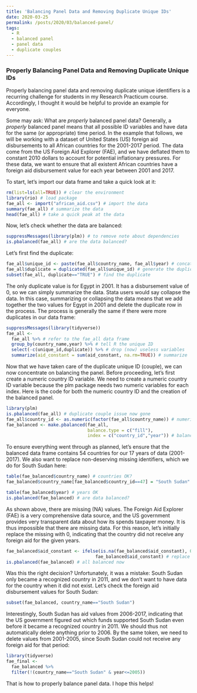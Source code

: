 ---
title: 'Balancing Panel Data and Removing Duplicate Unique IDs'
date: 2020-03-25
permalink: /posts/2020/03/balanced-panel/
tags:
  - R
  - balanced panel
  - panel data
  - duplicate couples
---

### Properly Balancing Panel Data and Removing Duplicate Unique IDs

Properly balancing panel data and removing duplicate unique identifiers is a recurring challenge for students in my Research Practicum course. Accordingly, I thought it would be helpful to provide an example for everyone.

Some may ask: What are *properly* balanced panel data? Generally, a *properly* balanced panel means that all possible ID variables and have data for the same (or appropriate) time period. In the example that follows, we will be working with a dataset of United States (US) foreign aid disbursements to all African countries for the 2001-2017 period. The data come from the US Foreign Aid Explorer (FAE), and we have deflated them to constant 2010 dollars to account for potential inflationary pressures. For these data, we want to ensure that all existent African countries have a foreign aid disbursement value for each year between 2001 and 2017. 

To start, let's import our data frame and take a quick look at it:
```{r}
rm(list=ls(all=TRUE)) # clear the environment
library(rio) # load package
fae_all <- import("african_aid.csv") # import the data
summary(fae_all) # summarize the data
head(fae_all) # take a quick peak at the data
```

Now, let's check whether the data are balanced:
```{r}
suppressMessages(library(plm)) # to remove note about dependencies
is.pbalanced(fae_all) # are the data balanced?
```

Let's first find the duplicate:
```{r}
fae_all$unique_id <- paste(fae_all$country_name, fae_all$year) # concatenate
fae_all$duplicate = duplicated(fae_all$unique_id) # generate the duplicate variable
subset(fae_all, duplicate=="TRUE") # find the duplicate
```

The only duplicate value is for Egypt in 2001. It has a disbursement value of 0, so we can simply summarize the data. Stata users would say collapse the data. In this case, summarizing or collapsing the data means that we add together the two values for Egypt in 2001 and delete the duplicate row in the process. The process is generally the same if there were more duplicates in our data frame:
```{r}
suppressMessages(library(tidyverse))
fae_all <-
  fae_all %>% # refer to the fae_all data frame
  group_by(country_name,year) %>% # tell R the unique ID
  select(-c(unique_id,duplicate)) %>% # drop (now) useless variables
  summarize(aid_constant = sum(aid_constant, na.rm=TRUE)) # summarize
```

Now that we have taken care of the duplicate unique ID (couple), we can now concentrate on balancing the panel. Before proceeding, let's first create a numeric country ID variable. We need to create a numeric country ID variable because the plm package needs two numeric variables for each index. Here is the code for both the numeric country ID and the creation of the balanced panel.
```{r}
library(plm)
is.pbalanced(fae_all) # duplicate couple issue now gone
fae_all$country_id <- as.numeric(factor(fae_all$country_name)) # numeric country ID
fae_balanced <- make.pbalanced(fae_all, 
                               balance.type = c("fill"), 
                               index = c("country_id","year")) # balance

```

To ensure everything went through as planned, let's ensure that the balanced data frame contains 54 countries for our 17 years of data (2001-2017). We also want to replace non-deserving missing identifiers, which we do for South Sudan here:
```{r}
table(fae_balanced$country_name) # countries OK?
fae_balanced$country_name[fae_balanced$country_id==47] = "South Sudan"

table(fae_balanced$year) # years OK
is.pbalanced(fae_balanced) # are data balanced?
```

As shown above, there are missing (NA) values. The Foreign Aid Explorer (FAE) is a very comprehensive data source, and the US government provides very transparent data about how its spends taxpayer money. It is thus impossible that there are missing data. For this reason, let's initially replace the missing with 0, indicating that the country did not receive any foreign aid for the given years.
```{r}
fae_balanced$aid_constant <- ifelse(is.na(fae_balanced$aid_constant), 0, 
                                  fae_balanced$aid_constant) # replace NA with 0
is.pbalanced(fae_balanced) # all balanced now
```

Was this the right decision? Unfortunately, it was a mistake: South Sudan only became a recognized country in 2011, and we don't want to have data for the country when it did not exist. Let's check the foreign aid disbursement values for South Sudan:
```{r}
subset(fae_balanced, country_name=="South Sudan")
```

Interestingly, South Sudan has aid values from 2006-2017, indicating that the US government figured out which funds supported South Sudan even before it became a recognized country in 2011. We should thus not automatically delete anything prior to 2006. By the same token, we need to delete values from 2001-2005, since South Sudan could not receive any foreign aid for that period:
```{r}
library(tidyverse)
fae_final <- 
  fae_balanced %>% 
  filter(!(country_name=="South Sudan" & year<=2005))
```

That is how to properly balance panel data. I hope this helps!

